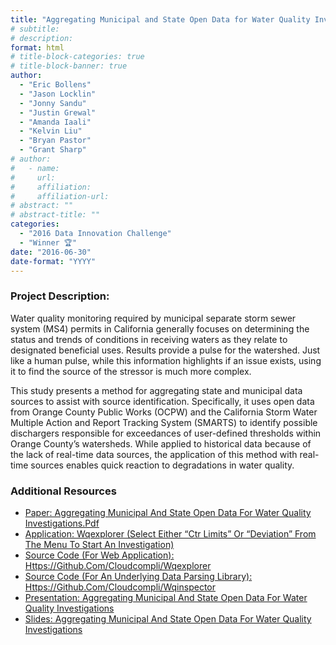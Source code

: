 ```yaml
---
title: "Aggregating Municipal and State Open Data for Water Quality Investigations"
# subtitle: 
# description: 
format: html
# title-block-categories: true
# title-block-banner: true
author: 
  - "Eric Bollens"
  - "Jason Locklin"
  - "Jonny Sandu"
  - "Justin Grewal"
  - "Amanda Iaali"
  - "Kelvin Liu"
  - "Bryan Pastor"
  - "Grant Sharp"
# author:
#   - name: 
#     url: 
#     affiliation: 
#     affiliation-url:
# abstract: ""
# abstract-title: ""
categories: 
  - "2016 Data Innovation Challenge"
  - "Winner 🏆"
date: "2016-06-30"
date-format: "YYYY"
---
```


<!-- COMMENT
## params_NOTUSED-proj_title

#### Year: params_NOTUSED-year

#### Topics: params_NOTUSED-topics

#### Awards: params_NOTUSED-awards

#### Team Members: params_NOTUSED-team_members
UNCOMMENT -->

### Project Description:

Water quality monitoring required by municipal separate storm sewer system (MS4) permits in California generally focuses on determining the status and trends of conditions in receiving waters as they relate to designated beneficial uses. Results provide a pulse for the watershed. Just like a human pulse, while this information highlights if an issue exists, using it to find the source of the stressor is much more complex. 

This study presents a method for aggregating state and municipal data sources to assist with source identification. Specifically, it uses open data from Orange County Public Works (OCPW) and the California Storm Water Multiple Action and Report Tracking System (SMARTS) to identify possible dischargers responsible for exceedances of user-defined thresholds within Orange County’s watersheds. While applied to historical data because of the lack of real-time data sources, the application of this method with real-time sources enables quick reaction to degradations in water quality.

### Additional Resources

- [Paper: Aggregating Municipal And State Open Data For Water Quality Investigations.Pdf](http://wqexplorer.cloudcompli.com/paper#)
- [Application: Wqexplorer (Select Either “Ctr Limits” Or “Deviation” From The Menu To Start An Investigation)](http://wqexplorer.cloudcompli.com/#)
- [Source Code (For Web Application): Https://Github.Com/Cloudcompli/Wqexplorer](https://github.com/cloudcompli/wqexplorer#)
- [Source Code (For An Underlying Data Parsing Library): Https://Github.Com/Cloudcompli/Wqinspector](https://github.com/cloudcompli/wqinspector#)
- [Presentation: Aggregating Municipal And State Open Data For Water Quality Investigations](http://www.waterboards.ca.gov/resources/data_databases/docs/aggregatingdata_pres.mp4#)
- [Slides: Aggregating Municipal And State Open Data For Water Quality Investigations](http://www.waterboards.ca.gov/resources/data_databases/docs/aggregatingdata.pdf#)
